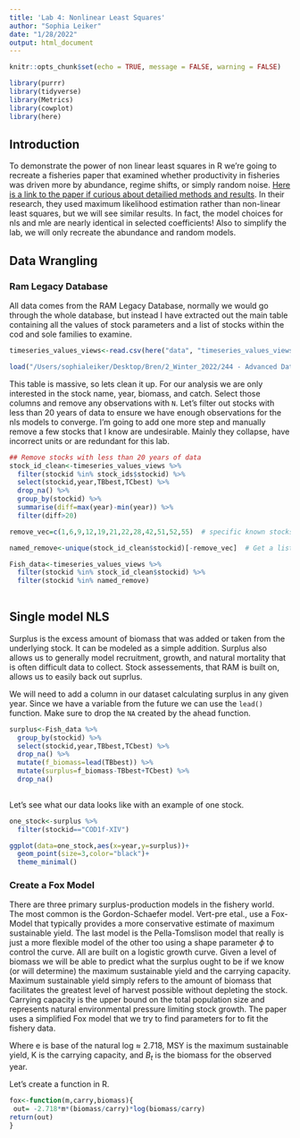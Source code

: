 ```yaml
---
title: 'Lab 4: Nonlinear Least Squares'
author: "Sophia Leiker"
date: "1/28/2022"
output: html_document
---
```


```r
knitr::opts_chunk$set(echo = TRUE, message = FALSE, warning = FALSE)

library(purrr)
library(tidyverse)
library(Metrics)
library(cowplot)
library(here)
```

## Introduction

To demonstrate the power of non linear least squares in R we're going to recreate a fisheries paper that examined whether productivity in fisheries was driven more by abundance, regime shifts, or simply random noise. [Here is a link to the paper if curious about detailied methods and results](https://www.pnas.org/content/110/5/1779). In their research, they used maximum likelihood estimation rather than non-linear least squares, but we will see similar results. In fact, the model choices for nls and mle are nearly identical in selected coefficients! Also to simplify the lab, we will only recreate the abundance and random models.

## Data Wrangling

### Ram Legacy Database

All data comes from the RAM Legacy Database, normally we would go through the whole database, but instead I have extracted out the main table containing all the values of stock parameters and a list of stocks within the cod and sole families to examine.

```r
timeseries_values_views<-read.csv(here("data", "timeseries_values_views"))

load("/Users/sophialeiker/Desktop/Bren/2_Winter_2022/244 - Advanced Data Analysis/labs/esm244-lab4-nonlinearleastsquares/data/stock_ids.Rdata")

```

This table is massive, so lets clean it up. For our analysis we are only interested in the stock name, year, biomass, and catch. Select those columns and remove any observations with `N`. Let's filter out stocks with less than 20 years of data to ensure we have enough observations for the nls models to converge. I'm going to add one more step and manually remove a few stocks that I know are undesirable. Mainly they collapse, have incorrect units or are redundant for this lab.

```r

## Remove stocks with less than 20 years of data
stock_id_clean<-timeseries_values_views %>% 
  filter(stockid %in% stock_ids$stockid) %>%
  select(stockid,year,TBbest,TCbest) %>% 
  drop_na() %>% 
  group_by(stockid) %>% 
  summarise(diff=max(year)-min(year)) %>% 
  filter(diff>20)

remove_vec=c(1,6,9,12,19,21,22,28,42,51,52,55)  # specific known stocks I want to remove

named_remove<-unique(stock_id_clean$stockid)[-remove_vec]  # Get a list of those names for filtering out

Fish_data<-timeseries_values_views %>% 
  filter(stockid %in% stock_id_clean$stockid) %>% 
  filter(stockid %in% named_remove)
  
```

## Single model NLS

Surplus is the excess amount of biomass that was added or taken from the underlying stock. It can be modeled as a simple addition. Surplus also allows us to generally model recruitment, growth, and natural mortality that is often difficult data to collect. Stock assessements, that RAM is built on, allows us to easily back out suprlus.

\begin{equation}
S_t=B_{t+1}-B_t+C_t
\end{equation}

We will need to add a column in our dataset calculating surplus in any given year. Since we have a variable from the future we can use the `lead()` function. Make sure to drop the `NA` created by the ahead function.

```r
surplus<-Fish_data %>% 
  group_by(stockid) %>% 
  select(stockid,year,TBbest,TCbest) %>% 
  drop_na() %>% 
  mutate(f_biomass=lead(TBbest)) %>% 
  mutate(surplus=f_biomass-TBbest+TCbest) %>% 
  drop_na()
  
```

Let's see what our data looks like with an example of one stock.

```r
one_stock<-surplus %>% 
  filter(stockid=="COD1f-XIV")

ggplot(data=one_stock,aes(x=year,y=surplus))+
  geom_point(size=3,color="black")+
  theme_minimal()

```

### Create a Fox Model

There are three primary surplus-production models in the fishery world. The most common is the Gordon-Schaefer model. Vert-pre etal., use a Fox-Model that typically provides a more conservative estimate of maximum sustainable yield. The last model is the Pella-Tomslison model that really is just a more flexible model of the other too using a shape parameter $\phi$ to control the curve. All are built on a logistic growth curve. Given a level of biomass we will be able to predict what the surplus ought to be if we know (or will determine) the maximum sustainable yield and the carrying capacity. Maximum sustainable yield simply refers to the amount of biomass that facilitates the greatest level of harvest possible without depleting the stock. Carrying capacity is the upper bound on the total population size and represents natural environmental pressure limiting stock growth. The paper uses a simplified Fox model that we try to find parameters for to fit the fishery data.  

\begin{equation}
\hat{S_t}=-e*MSY(\frac{B_t}{K})\ln(\frac{B_t}{K})
\end{equation}

Where e is base of the natural log $\approx$ 2.718, MSY is the maximum sustainable yield, K is the carrying capacity, and $B_t$ is the biomass for the observed year.

Let's create a function in R.

```r
fox<-function(m,carry,biomass){
 out= -2.718*m*(biomass/carry)*log(biomass/carry)
return(out)
}
```


